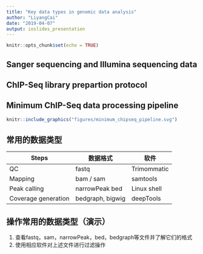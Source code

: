 ```yaml
---
title: "Key data types in genomic data analysis"
author: "LiyangCai"
date: "2019-04-07"
output: ioslides_presentation
---
```


```r
knitr::opts_chunk$set(echo = TRUE)
```

## Sanger sequencing and Illumina sequencing data


## ChIP-Seq library prepartion protocol


## Minimum ChIP-Seq data processing pipeline
```r
knitr::include_graphics("figures/minimum_chipseq_pipeline.svg")
```

## 常用的数据类型
| Steps               | 数据格式         | 软件        |
|---------------------|------------------|-------------|
| QC                  | fastq            | Trimommatic |
| Mapping             | bam / sam        | samtools    |
| Peak calling        | narrowPeak bed   | Linux shell |
| Coverage generation | bedgraph, bigwig | deepTools   |


## 操作常用的数据类型（演示）
1. 查看fastq，sam，narrowPeak，bed，bedgraph等文件并了解它们的格式
2. 使用相应软件对上述文件进行过滤操作
